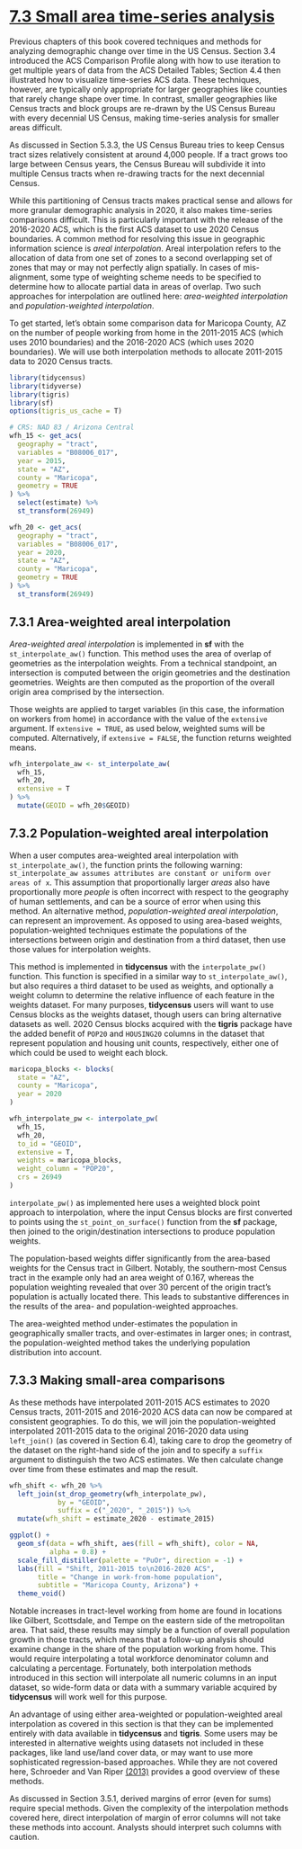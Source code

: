 # [7.3 Small area time-series analysis](https://walker-data.com/census-r/spatial-analysis-with-us-census-data.html#small-area-time-series-analysis)

Previous chapters of this book covered techniques and methods for analyzing demographic change over time in the US Census. Section 3.4 introduced the ACS Comparison Profile along with how to use iteration to get multiple years of data from the ACS Detailed Tables; Section 4.4 then illustrated how to visualize time-series ACS data. These techniques, however, are typically only appropriate for larger geographies like counties that rarely change shape over time. In contrast, smaller geographies like Census tracts and block groups are re-drawn by the US Census Bureau with every decennial US Census, making time-series analysis for smaller areas difficult.

As discussed in Section 5.3.3, the US Census Bureau tries to keep Census tract sizes relatively consistent at around 4,000 people. If a tract grows too large between Census years, the Census Bureau will subdivide it into multiple Census tracts when re-drawing tracts for the next decennial Census.

While this partitioning of Census tracts makes practical sense and allows for more granular demographic analysis in 2020, it also makes time-series comparisons difficult. This is particularly important with the release of the 2016-2020 ACS, which is the first ACS dataset to use 2020 Census boundaries. A common method for resolving this issue in geographic information science is _areal interpolation_. Areal interpolation refers to the allocation of data from one set of zones to a second overlapping set of zones that may or may not perfectly align spatially. In cases of mis-alignment, some type of weighting scheme needs to be specified to determine how to allocate partial data in areas of overlap. Two such approaches for interpolation are outlined here: _area-weighted interpolation_ and _population-weighted interpolation_.

To get started, let’s obtain some comparison data for Maricopa County, AZ on the number of people working from home in the 2011-2015 ACS (which uses 2010 boundaries) and the 2016-2020 ACS (which uses 2020 boundaries). We will use both interpolation methods to allocate 2011-2015 data to 2020 Census tracts.


```r
library(tidycensus)
library(tidyverse)
library(tigris)
library(sf)
options(tigris_us_cache = T)

# CRS: NAD 83 / Arizona Central
wfh_15 <- get_acs(
  geography = "tract",
  variables = "B08006_017",
  year = 2015,
  state = "AZ",
  county = "Maricopa",
  geometry = TRUE
) %>% 
  select(estimate) %>% 
  st_transform(26949)

wfh_20 <- get_acs(
  geography = "tract",
  variables = "B08006_017",
  year = 2020,
  state = "AZ",
  county = "Maricopa",
  geometry = TRUE
) %>% 
  st_transform(26949)
```

## 7.3.1 Area-weighted areal interpolation
_Area-weighted areal interpolation_ is implemented in **sf** with the `st_interpolate_aw()` function. This method uses the area of overlap of geometries as the interpolation weights. From a technical standpoint, an intersection is computed between the origin geometries and the destination geometries. Weights are then computed as the proportion of the overall origin area comprised by the intersection. 

Those weights are applied to target variables (in this case, the information on workers from home) in accordance with the value of the `extensive` argument. If `extensive = TRUE`, as used below, weighted sums will be computed. Alternatively, if `extensive = FALSE`, the function returns weighted means.

```r
wfh_interpolate_aw <- st_interpolate_aw(
  wfh_15,
  wfh_20,
  extensive = T
) %>% 
  mutate(GEOID = wfh_20$GEOID)
```
## 7.3.2 Population-weighted areal interpolation
When a user computes area-weighted areal interpolation with `st_interpolate_aw()`, the function prints the following warning: `st_interpolate_aw assumes attributes are constant or uniform over areas of x`. This assumption that proportionally larger _areas_ also have proportionally more _people_ is often incorrect with respect to the geography of human settlements, and can be a source of error when using this method. An alternative method, _population-weighted areal interpolation_, can represent an improvement. As opposed to using area-based weights, population-weighted techniques estimate the populations of the intersections between origin and destination from a third dataset, then use those values for interpolation weights.

This method is implemented in **tidycensus** with the `interpolate_pw()` function. This function is specified in a similar way to `st_interpolate_aw()`, but also requires a third dataset to be used as weights, and optionally a weight column to determine the relative influence of each feature in the weights dataset. For many purposes, **tidycensus** users will want to use Census blocks as the weights dataset, though users can bring alternative datasets as well. 2020 Census blocks acquired with the **tigris** package have the added benefit of `POP20` and `HOUSING20` columns in the dataset that represent population and housing unit counts, respectively, either one of which could be used to weight each block.

```r
maricopa_blocks <- blocks(
  state = "AZ",
  county = "Maricopa",
  year = 2020
)

wfh_interpolate_pw <- interpolate_pw(
  wfh_15,
  wfh_20,
  to_id = "GEOID",
  extensive = T,
  weights = maricopa_blocks,
  weight_column = "POP20",
  crs = 26949
)
```

`interpolate_pw()` as implemented here uses a weighted block point approach to interpolation, where the input Census blocks are first converted to points using the `st_point_on_surface()` function from the **sf** package, then joined to the origin/destination intersections to produce population weights.

The population-based weights differ significantly from the area-based weights for the Census tract in Gilbert. Notably, the southern-most Census tract in the example only had an area weight of 0.167, whereas the population weighting revealed that over 30 percent of the origin tract’s population is actually located there. This leads to substantive differences in the results of the area- and population-weighted approaches.

The area-weighted method under-estimates the population in geographically smaller tracts, and over-estimates in larger ones; in contrast, the population-weighted method takes the underlying population distribution into account.

## 7.3.3 Making small-area comparisons
As these methods have interpolated 2011-2015 ACS estimates to 2020 Census tracts, 2011-2015 and 2016-2020 ACS data can now be compared at consistent geographies. To do this, we will join the population-weighted interpolated 2011-2015 data to the original 2016-2020 data using `left_join()` (as covered in Section 6.4), taking care to drop the geometry of the dataset on the right-hand side of the join and to specify a `suffix` argument to distinguish the two ACS estimates. We then calculate change over time from these estimates and map the result.

```r
wfh_shift <- wfh_20 %>% 
  left_join(st_drop_geometry(wfh_interpolate_pw),
            by = "GEOID",
            suffix = c("_2020", "_2015")) %>% 
  mutate(wfh_shift = estimate_2020 - estimate_2015)

ggplot() + 
  geom_sf(data = wfh_shift, aes(fill = wfh_shift), color = NA, 
          alpha = 0.8) + 
  scale_fill_distiller(palette = "PuOr", direction = -1) + 
  labs(fill = "Shift, 2011-2015 to\n2016-2020 ACS",
       title = "Change in work-from-home population",
       subtitle = "Maricopa County, Arizona") + 
  theme_void()
```
Notable increases in tract-level working from home are found in locations like Gilbert, Scottsdale, and Tempe on the eastern side of the metropolitan area. That said, these results may simply be a function of overall population growth in those tracts, which means that a follow-up analysis should examine change in the share of the population working from home. This would require interpolating a total workforce denominator column and calculating a percentage. Fortunately, both interpolation methods introduced in this section will interpolate all numeric columns in an input dataset, so wide-form data or data with a summary variable acquired by **tidycensus** will work well for this purpose.

An advantage of using either area-weighted or population-weighted areal interpolation as covered in this section is that they can be implemented entirely with data available in **tidycensus** and **tigris**. Some users may be interested in alternative weights using datasets not included in these packages, like land use/land cover data, or may want to use more sophisticated regression-based approaches. While they are not covered here, Schroeder and Van Riper [(2013)](https://doi.org/10.1111/gean.12014) provides a good overview of these methods.

As discussed in Section 3.5.1, derived margins of error (even for sums) require special methods. Given the complexity of the interpolation methods covered here, direct interpolation of margin of error columns will not take these methods into account. Analysts should interpret such columns with caution.


